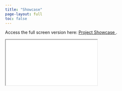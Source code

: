 ```yaml
---
title: "Showcase"
page-layout: full
toc: false
---
```


Access the full screen version here: <a href="project_showcase.pdf" class="btn btn-primary btn-sm" role="button" target="_blank"> Project Showcase </a>.

::: slide-wrapper
<iframe class="slide-iframe" src="project_showcase.pdf" allowfullscreen></iframe>
:::